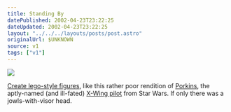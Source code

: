 ```yaml
---
title: Standing By
datePublished: 2002-04-23T23:22:25
dateUpdated: 2002-04-23T23:22:25
layout: "../../../layouts/posts/post.astro"
originalUrl: $UNKNOWN
source: v1
tags: ["v1"]
---
```


![](/images/notes/standing-by.gif)

[Create lego-style figures][1], like this rather poor rendition of [Porkins][2], the aptly-named (and ill-fated) [X-Wing pilot][3] from Star Wars. If only there was a jowls-with-visor head.

[1]: http://www.reasonablyclever.com/ "Create lego-style figures: requires Flash"
[2]: http://web.qx.net/red6/Porkins/ "The Unofficial Jek Porkins web site "
[3]: http://www.geocities.com/Athens/Acropolis/6774/ "Porkins' demise"

